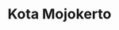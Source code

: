 ---
title: Kota Mojokerto
image: /mojokerto.png?url
category: Kota
description: Kota Mojokerto merupakan salah satu wilayah yang masuk dalam kawasan metropolitan Surabaya, yaitu Gerbangkertosusila.
---